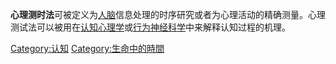 {{Unreferenced|time=2022-01-24T08:22:22+00:00}}
{{Expand|time=2013-03-18T23:57:37+00:00 }}
'''心理测时法'''可被定义为[[人脑|人脑]]信息处理的时序研究或者为心理活动的精确测量。心理测试法可以被用在[[认知心理学|认知心理学]]或[[行为神经科学|行为神经科学]]中来解释认知过程的机理。

{{心理学小作品}}
[[Category:认知|Category:认知]]
[[Category:生命中的時間|Category:生命中的時間]]